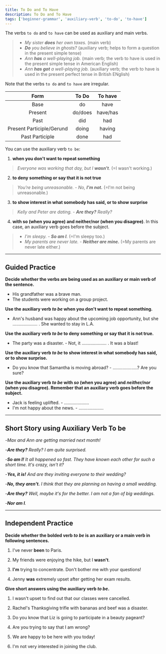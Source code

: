 ```yaml
---
title: To Do and To Have
description: To Do and To Have
tags: ['beginner-grammar', 'auxiliary-verb', 'to-do', 'to-have']
---
```



The verbs `to do` and `to have` can be used as auxiliary and main verbs.

> - _My sister **does** her own taxes._ (main verb)
> - _**Do** you believe in ghosts?_ (auxiliary verb; helps to form a question in the present simple tense)
> - _Ann **has** a well-playing job._ (main verb; the verb to have is used in the present simple tense in American English)
> - _Ann **has got** a well-playing job._ (auxiliary verb; the verb to have is used in the present perfect tense in British ENglish)

Note that the verbs `to do` and `to have` are irregular.

|           Form            |  To Do  | To have  |
| :-----------------------: | :-----: | :------: |
|           Base            |   do    |   have   |
|          Present          | do/does | have/has |
|           Past            |   did   |   had    |
| Present Participle/Gerund |  doing  |  having  |
|      Past Participle      |  done   |   had    |

You can use the auxiliary verb `to be`:

1. **when you don't want to repeat something**

> _Everyone was working that day, but I **wasn't**_. (=I wasn't working.)

2. **to deny something or say that it is not true**

> _You're being unreasonable. - No, **I'm not.**_ (=I'm not being unreasonable.)

3. **to show interest in what somebody has said, or to show surprise**

> _Kelly and Peter are dating. - **Are they?** Really?_

4. **with so (when you agree) and neither/nor (when you disagree)**. In this case, an auxiliary verb goes before the subject.

> - _I'm sleepy. - **So am I**._ (=I'm sleepy too.)
> - _My parents are never late. - **Neither are mine.**_ (=My parents are never late either.)

---

## Guided Practice

**Decide whether the verbs are being used as an auxiliary or main verb of the sentence.**

- His grandfather was a brave man. <InfoTooltip label="main verb" />
- The students were working on a group project. <InfoTooltip label="auxiliary verb" />

**Use the auxiliary verb _to be_ when you don't want to repeat something.**

- Ann's husband was happy about the upcoming job opportunity, but she .................... . She wanted to stay in L.A. <InfoTooltip label="wasn't" />

**Use the auxiliary verb _to be_ to deny something or say that it is not true.**

- The party was a disaster. - Not, it .................... . It was a blast! <InfoTooltip label="wasn't" />

**Use the auxiliary verb _to be_ to show interest in what somebody has said, or to show surprise.**

- Do you know that Samantha is moving abroad? - ....................? Are you sure? <InfoTooltip label="Is she?" />

**Use the auxiliary verb _to be_ with _so_ (when you agree) and _neither/nor_ (when you disagree). Remember that an auxiliary verb goes before the subject.**

- Jack is feeling uplifted. - .................... <InfoTooltip label="So is she." />
- I'm not happy about the news. - .................... <InfoTooltip label="Neither am I." />

---

## Short Story using Auxiliary Verb To be

-_Max and Ann are getting married next month!_

-_**Are they?** Really? I am quite surprised._

-_**So am I!** It all happened so fast. They have known each other for such a short time. It's crazy, isn't it?_

-_**Yes, it is!** And are they inviting everyone to their wedding?_

-_**No, they aren't.** I think that they are planning on having a small wedding._

-_**Are they?** Well, maybe it's for the better. I am not a fan of big weddings._

-_**Nor am I**._

---

## Independent Practice

**Decide whether the bolded verb _to be_ is an auxiliary or a main verb in following sentences.**

1. I've never **been** to Paris. <InfoTooltip label="main verb" />

2. My friends were enjoying the hike, but I **wasn't**. <InfoTooltip label="auxiliary verb" />

3. **I'm** trying to concentrate. Don't bother me with your questions! <InfoTooltip label="auxiliary verb" />

4. Jenny **was** extremely upset after getting her exam results. <InfoTooltip label="main verb" />

**Give short answers using the auxiliary verb _to be_.**

1. I wasn't upset to find out that our classes were cancelled. <InfoTooltip label="Nor was I/Neither was I" />

2. Rachel's Thanksgiving trifle with bananas and beef was a disaster. <InfoTooltip label="Yes, it was./No, it wasn't. Joey liked it." />

3. Do you know that Liz is going to participate in a beauty pageant? <InfoTooltip label="Is she? Really?" />

4. Are you trying to say that I am wrong? <InfoTooltip label="Yes, I am./No, I'm not." />

5. We are happy to be here with you today! <InfoTooltip label="So am I!" />

6. I'm not very interested in joining the club. <InfoTooltip label="Nor am I./Neither am I." />
